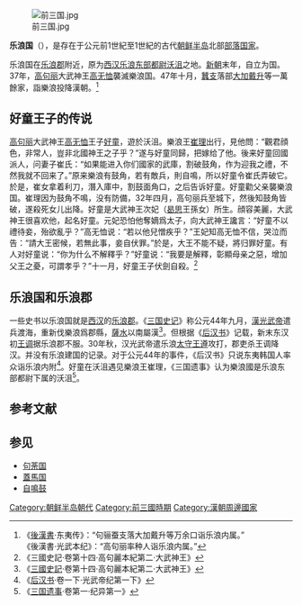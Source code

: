 [[File:前三国.jpg|thumb]]

'''乐浪国'''（{{lang-ko|낙랑국}}），是存在于公元前1世紀至1世紀的古代[[朝鲜半岛|朝鲜半岛]]北部[[部落|部落]][[国家|国家]]。

乐浪国在[[乐浪郡|乐浪郡]]附近，原为[[西汉|西汉]][[乐浪东部都尉|乐浪东部都尉]][[沃沮|沃沮]]之地。[[新朝|新朝]]末年，自立为国。37年，[[高句丽|高句丽]]大武神王[[高无恤|高无恤]]襲滅樂浪国。47年十月，[[蠶支|蠶支]]落部[[大加戴升|大加戴升]]等一萬餘家，詣樂浪投降漢朝。<ref>《[[後漢書|後漢書]]·东夷传》：“句骊蚕支落大加戴升等万余口诣乐浪内属。”<br />《後漢書·光武本纪》：“高句丽率种人诣乐浪内属。”</ref>

== 好童王子的传说 ==
[[高句丽|高句丽]]大武神王[[高无恤|高无恤]]王子[[好童|好童]]，遊於沃沮。樂浪王[[崔理|崔理]]出行，見他問：“觀君顔色，非常人，豈非北國神王之子乎？”遂与好童同歸，把{{tsl|ko|낙랑공주 (낙랑군)|樂浪公主 (樂浪國)|女儿}}嫁给了他。後来好童回國派人，问妻子崔氏：“如果能进入你们國家的武庫，割破鼓角，作为迎我之禮，不然我就不回来了。”原来樂浪有鼓角，若有敵兵，則自鳴，所以好童令崔氏弄破它。於是，崔女拿着利刀，潛入庫中，割鼓面角口，之后告诉好童。好童勸父亲襲樂浪国。崔理因为鼓角不鳴，没有防備，32年四月，高句丽兵至城下，然後知鼓角皆破，遂殺死女儿出降。好童是大武神王次妃（[[曷思|曷思]]王孫女）所生。顔容美麗，大武神王很喜欢他，起名好童。元妃恐怕他奪嫡爲太子，向大武神王讒言：“好童不以禮待妾，殆欲亂乎？”高无恤说：“若以他兒憎疾乎？”王妃知高无恤不信，哭泣而告：“請大王密候，若無此事，妾自伏罪。”於是，大王不能不疑，將归罪好童。有人对好童说：“你为什么不解釋乎？”好童说：“我要是解釋，彰顯母亲之惡，增加父王之憂，可謂孝乎？”十一月，好童王子伏劍自殺。<ref>《三國史記·卷第十四·高句麗本紀第二·大武神王》</ref>

== 乐浪国和乐浪郡 ==
{{See also|乐浪郡}}

一些史书以乐浪国就是[[西汉|西汉]]的[[乐浪郡|乐浪郡]]。《[[三国史记|三国史记]]》称公元44年九月，[[漢光武帝|漢光武帝]]遣兵渡海，重新伐樂浪爲郡縣，[[清川江|薩水]]以南屬漢<ref>《[[三國史記|三國史記]]·卷第十四·高句麗本紀第二·大武神王》</ref>。但根据《[[后汉书|后汉书]]》记载，新末东汉初[[王调|王调]]据乐浪郡不服。30年秋，汉光武帝遣乐浪[[太守|太守]][[王遵|王遵]]攻打，郡吏杀王调降汉。并没有乐浪建国的记录。对于公元44年的事件，《后汉书》只说东夷韩国人率众诣乐浪内附<ref>《[[后汉书|后汉书]]·卷一下·光武帝纪第一下》</ref>。好童在沃沮遇见樂浪王崔理，《三国遗事》认为樂浪國是乐浪东部都尉下属的沃沮<ref>《[[三国遗事|三国遗事]]·卷第一·纪异第一》</ref>。

== 参考文献 ==
{{Reflist|2}}

== 参见 ==
* [[句荼国|句荼国]]
* [[蓋馬国|蓋馬国]]
* [[自鳴鼓|自鳴鼓]]


[[Category:朝鲜半岛朝代|Category:朝鲜半岛朝代]]
[[Category:前三國時期|Category:前三國時期]]
[[Category:漢朝周邊國家|Category:漢朝周邊國家]]